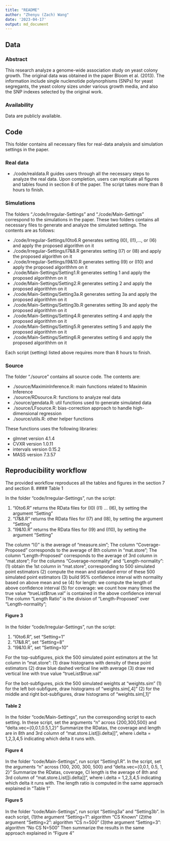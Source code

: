 ```yaml
---
title: "README"
author: "Zhenyu (Zach) Wang"
date: '2023-04-17'
output: md_document
---
```


## Data
### Abstract
This research analyze a genome-wide association study on yeast colony growth. The original data was obtained
in the paper Bloom et al. (2013). The information include single nuclenotide polynorphisms (SNPs) for yeast segregants, 
the yeast colony sizes under various growth media, and also the SNP indexes selected by the original work.

### Availability
Data are publicly available.

## Code
This folder contains all necessary files for real-data analysis and simulation settings in the paper.

### Real data

- ./code/realdata.R guides users through all the necessary steps to analyze the real data. 
Upon completion, users can replicate all figures and tables found in section 8 of the paper. 
The script takes more than 8 hours to finish.

### Simulations

The folders "./code/Irregular-Settings" and "./code/Main-Settings" correspond to the simulations 
in the paper. These two folders contains all necessary files to generate and analyze the simulated settings.
The contents are as follows:

-   ./code/Irregular-Settings/I0to6.R generates setting (I0), (I1),…, or (I6) and apply the proposed algorithm on it
-   ./code/Irregular-Settings/I7&8.R generates setting (I7) or (I8) and apply the proposed algorithm on it
-   ./code/Irregular-Settings/I9&10.R generates setting (I9) or (I10) and apply the proposed algorithhm on it
-   ./code/Main-Settings/Setting1.R generates setting 1 and apply the proposed algorithhm on it
-   ./code/Main-Settings/Setting2.R generates setting 2 and apply the proposed algorithhm on it
-   ./code/Main-Settings/Setting3a.R generates setting 3a and apply the proposed algorithhm on it
-   ./code/Main-Settings/Setting3b.R generates setting 3b and apply the proposed algorithhm on it
-   ./code/Main-Settings/Setting4.R generates setting 4 and apply the proposed algorithhm on it
-   ./code/Main-Settings/Setting5.R generates setting 5 and apply the proposed algorithhm on it
-   ./code/Main-Settings/Setting6.R generates setting 6 and apply the proposed algorithhm on it

Each script (setting) listed above requires more than 8 hours to finish.

### Source

The folder “./source” contains all source code. The
contents are:

-   ./source/MaximinInference.R: main functions related to Maximin Inference
-   ./source/RDsource.R: functions to analyze real data
-   ./source/gendata.R: util functions used to generate simulated data
-   ./source/LFsource.R: bias-correction approach to handle high-dimensional regression
-   ./source/utils.R: other helper functions

These functions uses the following libraries:

-   glmnet version 4.1.4
-   CVXR version 1.0.11
-   intervals version 0.15.2
-   MASS version 7.3.57

## Reproducibility workflow

The provided workflow reproduces all the tables and figures in the section 7 and section 8.
#### Table 1

In the folder "code/Irregular-Settings", run the script:

1. "I0to6.R" returns the RData files for (I0) (I1) ... (I6), by setting the argument "Setting"
2. "I7&8.R" returns the RData files for (I7) and (I8), by setting the argument "Setting"
3. "I9&10.R" returns the RData files for (I9) and (I10), by setting the argument "Setting"

The column "I(\delta)" is the average of "measure.sim";
The column "Coverage-Proposed" corresponds to the average of 8th column in "mat.store";
The column "Length-Proposed" corresponds to the average of 3rd column in "mat.store";
For the columns "Coverage-normality" and "Length-normality":
  (1) obtain the 1st column in "mat.store", corresponding to 500 simulated point estimators
  (2) compute the mean and standard error of these 500 simulated point estimators
  (3) build 95% confidence interval with normality based on above mean and se
  (4) for length: we compute the length of above confidence interval
  (5) for coverage: we count how many times the true value "trueList$true.val" is contained in the above confidence interval
The column "Length Ratio" is the division of "Length-Proposed" over "Length-normality";

#### Figure 3

In the folder "code/Irregular-Settings", run the script:

1. "I0to6.R", set "Setting=1"
2. "I7&8.R", set "Setting=8"
3. "I9&10.R", set "Setting=10"

For the top-subfigures, pick the 500 simulated point estimators at the 1st column in "mat.store":
  (1) draw histograms with density of these point estimators
  (2) draw blue dashed vertical line with average
  (3) draw red vertical line with true value "trueList$true.val"
  
For the bot-subfigures, pick the 500 simulated weights at "weights.sim"
  (1) for the left bot-subfigure, draw histograms of "weights.sim[,4]"
  (2) for the middle and right bot-subfigures, draw histograms of "weights.sim[,1]"

#### Table 2

In the folder "code/Main-Settings", run the corresponding script to each setting.
In these script, set the arguments "n" across {200,300,500} and "delta.vec={0,0.1,0.5,1,2}"
Summarize the RDatas, the coverage and length are in 8th and 3rd column of "mat.store.List[[i.delta]]",
where i.delta = 1,2,3,4,5 indicating which delta it runs with.

#### Figure 4

In the folder "code/Main-Settings", run script "Setting1.R".
In the script, set the arguments "n" across {100, 200, 300, 500} and "delta.vec={0,0.1, 0.5, 1, 2}"
Summarize the RDatas, coverage, CI length is the average of 8th and 3rd column of "mat.store.List[[i.delta]]",
where i.delta = 1,2,3,4,5 indicating which delta it runs with.
The length ratio is computed in the same approach explained in "Table 1"

#### Figure 5

In the folder "code/Main-Settings", run script "Setting3a" and "Setting3b".
In each script, 
  (1)the argument "Setting=1": algorithm "CS Known"
  (2)the argument "Setting=2": algorithm "CS n=500"
  (3)the argument "Setting=3": algorithm "No CS N=500"
Then summarize the results in the same approach explained in "Figure 4"


